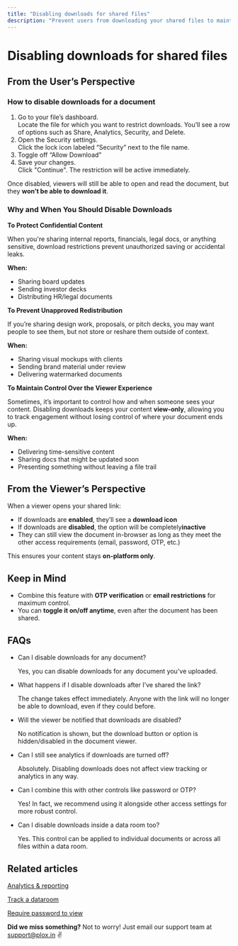 ```yaml
---
title: "Disabling downloads for shared files"
description: "Prevent users from downloading your shared files to maintain control and protect sensitive information."
---
```


# Disabling downloads for shared files

## From the User’s Perspective

### How to disable downloads for a document

1. Go to your file’s dashboard.\
   Locate the file for which you want to restrict downloads. You’ll see a row of options such as Share, Analytics, Security, and Delete.
2. Open the Security settings.\
   Click the lock icon labeled “Security” next to the file name.
3. Toggle off “Allow Download”
4. Save your changes.\
   Click "Continue". The restriction will be active immediately.

Once disabled, viewers will still be able to open and read the document, but they **won’t be able to download it**.

### Why and When You Should Disable Downloads

**To Protect Confidential Content**

When you're sharing internal reports, financials, legal docs, or anything sensitive, download restrictions prevent unauthorized saving or accidental leaks.

**When:**

- Sharing board updates
- Sending investor decks
- Distributing HR/legal documents

**To Prevent Unapproved Redistribution**

If you’re sharing design work, proposals, or pitch decks, you may want people to see them, but not store or reshare them outside of context.

**When:**

- Sharing visual mockups with clients
- Sending brand material under review
- Delivering watermarked documents

**To Maintain Control Over the Viewer Experience**

Sometimes, it’s important to control how and when someone sees your content. Disabling downloads keeps your content **view-only**, allowing you to track engagement without losing control of where your document ends up.

**When:**

- Delivering time-sensitive content
- Sharing docs that might be updated soon
- Presenting something without leaving a file trail

## From the Viewer’s Perspective

When a viewer opens your shared link:

- If downloads are **enabled**, they’ll see a **download icon**
- If downloads are **disabled**, the option will be completely**inactive** 
- They can still view the document in-browser as long as they meet the other access requirements (email, password, OTP, etc.)

This ensures your content stays **on-platform only**.

## Keep in Mind

- Combine this feature with **OTP verification** or **email restrictions** for maximum control.
- You can **toggle it on/off anytime**, even after the document has been shared.

## FAQs

- Can I disable downloads for any document?

  Yes, you can disable downloads for any document you've uploaded.
- What happens if I disable downloads after I’ve shared the link?

  The change takes effect immediately. Anyone with the link will no longer be able to download, even if they could before.
- Will the viewer be notified that downloads are disabled?

  No notification is shown, but the download button or option is hidden/disabled in the document viewer.
- Can I still see analytics if downloads are turned off?

  Absolutely. Disabling downloads does not affect view tracking or analytics in any way.
- Can I combine this with other controls like password or OTP?

  Yes! In fact, we recommend using it alongside other access settings for more robust control.
- Can I disable downloads inside a data room too?

  Yes. This control can be applied to individual documents or across all files within a data room.

## Related articles

[Analytics & reporting](https://help.plox.in/data-rooms/analytics-reporting)

[Track a dataroom](https://help.plox/data-rooms/track-a-dataroom)

[Require password to view](https://help.plox.in/access-controls/require-password-to-view)

**Did we miss something?** Not to worry! Just email our support team at [support@plox.in](mailto:rohan@plox.in) ✌️